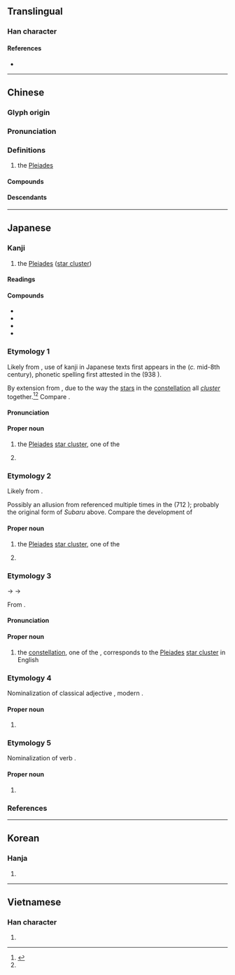 {{character info/new}}
==Translingual==

===Han character===
{{Han char|rn=72|rad=日|as=05|sn=9|four=60727|canj=AHHL|ids=⿱日卯}}

====References====
* {{Han ref|kx=0494.060|dkj=13865|dj=0858.120|hdz=21503.020|uh=6634|ud=26164|bh=CEF6|bd=52982}}

----

==Chinese==
{{zh-forms}}

===Glyph origin===
{{Han etym}}

===Pronunciation===
{{zh-pron
|m=mǎo
|c=maau5
|h=pfs=
|md=
|mn=báu
|mn-t=bhao2
|w=
|mc=y
|oc=y
|cat=pn
}}

===Definitions===
{{zh-hanzi}}

# the [[Pleiades]] {{gloss|[[star cluster]]}}

====Compounds====
{{zh-der|昴降}}

====Descendants====
{{CJKV||^ぼう}}

{{zh-cat|Astronomy}}

----

==Japanese==

===Kanji===
{{ja-kanji|grade=n|rs=日05}}

# the [[Pleiades]] ([[star cluster]])

====Readings====
{{ja-readings
|goon=みょう<めう
|kanon=ぼう<ばう
|kun=すばる-, すまる-
|nanori=あき, こう<かう, たか, たかし, のぼる
}}

====Compounds====
{{top2}}
* {{ja-r|昴宿|^ぼうしゅく}}
* {{ja-r|昴星|^ぼうせい}}
* {{ja-r|昴一|^こういち}}
* {{ja-r|昴%子|^あき%こ}}
{{bottom}}

===Etymology 1===
<div style="float:right;">
{{wp|lang=ja|プレアデス星団}}
{{wp|Pleaides}}
</div>
{{ja-kanjitab|yomi=k|すばる}}
Likely from {{inh|ja|ojp|sort=すばる|-}}, use of kanji in Japanese texts first appears in the ''{{w|ja:丹後国風土記|Tangō-no-kuni Fudoki}}'' (''c.'' mid-8th century), phonetic spelling first attested in the ''{{w|Wamyō Ruijushō}}'' (938 {{CE}}).

By extension from {{m|ja|統ばる|tr=subaru||to [[bunch]] together; to [[unite]]|pos=intransitive}}, due to the way the [[star]]s in the [[constellation]] all ''[[cluster]]'' together.<ref name="KDJ">{{R:Kokugo Dai Jiten}}</ref><ref name="DJR"/> Compare {{m|ja|統べる|tr=suberu||to [[command]]|pos=transitive}}.

====Pronunciation====
{{ja-pron|yomi=k|すばる|acc=1|acc_ref=DJR}}

====Proper noun====
{{ja-pos|proper|すばる}}

# {{lb|ja|astronomy|sort=すばる}} the [[Pleiades]] [[star cluster]], one of the {{w|Twenty-Eight Mansions}}
#: {{synonyms|ja|プレアデス星団|tr=Pureadesu-seidan|昴宿|tr2=Bōshuku|昴星|tr3=Subaruboshi, Bōsei|六連星|tr4=Mutsuraboshi}}
# {{given name|female|lang=ja|A=a|nodot=1|sort=すばる}}

===Etymology 2===
{{ja-kanjitab|yomi=k|すまる}}
Likely from {{inh|ja|ojp|-}}.

Possibly an allusion from {{m|ja||tr=sumaru no tama||lit=[[cluster]] of [[pearl]]s}} referenced multiple times in the ''{{w|Kojiki}}'' (712 {{CE}}); probably the original form of ''Subaru'' above. {{rfv-etymology|ja}} Compare the development of {{m|ja|皇|tr=<i>sume-</i>/<i>sumera-</i> → <i>sube-</i>/<i>subera-</i>|pos=prefix of praise and respect to Shinto deities or an Emperor of Japan}}

====Proper noun====
{{ja-pos|proper|すまる}}

# {{lb|ja|astronomy|regional|sort=すまる}} the [[Pleiades]] [[star cluster]], one of the {{w|Twenty-Eight Mansions}}
# {{given name|male|lang=ja|A=a|nodot=1|sort=すまる}}

===Etymology 3===
<div style="float:right;">
{{wp|lang=ja|昴宿}}
{{wp|Hairy Head}}
</div>
{{ja-kanjitab|yomi=k|ぼう}}
{{IPAchar|/bau/}} → {{IPAchar|/bɔː/}} → {{IPAchar|/boː/}}

From {{bor|ja|ltc|sort=ほう|-}} {{ltc-l|昴}}.

====Pronunciation====
{{ja-pron|y=ko|ぼう|acc=1|acc_ref=DJR}}

====Proper noun====
{{ja-pos|proper|ぼう|hhira=ばう}}

# {{lb|ja|Chinese astronomy|sort=ほう}} the {{w|Hairy Head}} [[constellation]], one of the {{w|Twenty-Eight Mansions}}, corresponds to the [[Pleiades]] [[star cluster]] in English
#: {{synonyms|ja|昴宿|tr=Bōshuku|昴星|tr2=Bōsei}}

===Etymology 4===
{{ja-kanjitab|yomi=i|たかし}}
Nominalization of classical adjective {{m|ja|高し|tr=takashi}}, modern {{m|ja|高い|tr=takai||[[high]]}}.

====Proper noun====
{{ja-pos|proper|たかし}}

# {{given name|male|lang=ja|A=a|nodot=1|sort=たかし}}

===Etymology 5===
{{ja-kanjitab|yomi=i|のぼる}}
Nominalization of verb {{m|ja|[[上る]], [[登る]]|tr=noboru||to [[ascend]], [[rise]]}}.

====Proper noun====
{{ja-pos|proper|のぼる}}

# {{given name|male|lang=ja|A=a|nodot=1|sort=のぼる}}

===References===
<references/>

----

==Korean==

===Hanja===
{{ko-hanja|hangeul=[[묘]]|eumhun=|mr=myo|y=myo}}

# {{defn|lang=ko|sort=日05}}

----

==Vietnamese==

===Han character===
{{vi-hantu|[[mão]], [[máu]]|rs=日05}}

# {{defn|lang=vi|sort=日05}}